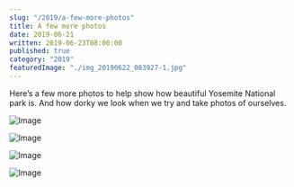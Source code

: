 ```yaml
---
slug: "/2019/a-few-more-photos"
title: A few more photos
date: 2019-06-21
written: 2019-06-23T08:00:00
published: true
category: "2019"
featuredImage: "./img_20190622_083927-1.jpg"
---
```


Here’s a few more photos to help show how beautiful Yosemite National park is. And how dorky we look when we try and take photos of ourselves.

![Image](./img_20190622_083927-1.jpg)

![Image](./img_20190622_061332.jpg)

![Image](./img_20190622_033955.jpg)

![Image](./img_20190622_062600.jpg)